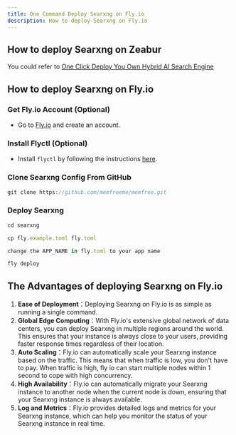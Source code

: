 ```yaml
---
title: One Command Deploy Searxng on Fly.io
description: How to deploy Searxng on Fly.io
---
```


## How to deploy Searxng on Zeabur

You could refer to [One Click Deploy You Own Hybrid AI Search Engine](/docs/one-click-deploy-ai-search)

## How to deploy Searxng on Fly.io

<Steps>

### Get Fly.io Account (Optional)

-   Go to [Fly.io](https://fly.io) and create an account.

### Install Flyctl (Optional)

-   Install `flyctl` by following the instructions [here](https://fly.io/docs/flyctl/install/).

### Clone Searxng Config From GitHub

```js
git clone https://github.com/memfreeme/memfree.git
```

### Deploy Searxng

```js
cd searxng

cp fly.example.toml fly.toml

change the APP_NAME in fly.toml to your app name

fly deploy
```

</Steps>

## The Advantages of deploying Searxng on Fly.io

1. **Ease of Deployment**：Deploying Searxng on Fly.io is as simple as running a single command.
2. **Global Edge Computing**：With Fly.io's extensive global network of data centers, you can deploy Searxng in multiple regions around the world. This ensures that your instance is always close to your users, providing faster response times regardless of their location.
3. **Auto Scaling**：Fly.io can automatically scale your Searxng instance based on the traffic. This means that when traffic is low, you don't have to pay. When traffic is high, fly io can start multiple nodes within 1 second to cope with high concurrency.
4. **High Availability**：Fly.io can automatically migrate your Searxng instance to another node when the current node is down, ensuring that your Searxng instance is always available.
5. **Log and Metrics**：Fly.io provides detailed logs and metrics for your Searxng instance, which can help you monitor the status of your Searxng instance in real time.
